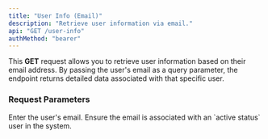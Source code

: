 ```yaml
---
title: "User Info (Email)"
description: "Retrieve user information via email."
api: "GET /user-info"
authMethod: "bearer"
---
```


This **GET** request allows you to retrieve user information based on their email address. By passing the user's email as a query parameter, the endpoint returns detailed data associated with that specific user.

### Request Parameters

<ParamField query="email" type="string" required="false">
  Enter the user's email.

  <Warning>
    Ensure the email is associated with an `active status` user in the system.
  </Warning>
</ParamField>